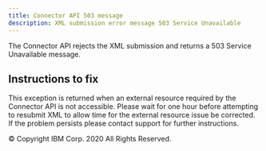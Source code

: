```yaml
---
title: Connector API 503 message
description: XML submission error message 503 Service Unavailable
---
```


<PageDescription>

The Connector API rejects the XML submission and returns a 503 Service Unavailable
message.

</PageDescription>

## Instructions to fix

This exception is returned when an external resource required by the Connector API
is not accessible. Please wait for one hour before attempting to resubmit XML to
allow time for the external resource issue be corrected. If the problem persists
please contact support for further instructions.

<PageCopyright>© Copyright IBM Corp. 2020 All Rights Reserved.</PageCopyright>
